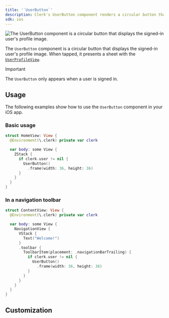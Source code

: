```yaml
---
title: '`UserButton`'
description: Clerk's UserButton component renders a circular button that displays the current user's profile image and opens the user profile when tapped.
sdk: ios
---
```


![The UserButton component is a circular button that displays the signed-in user's profile image.](/docs/images/ui-components/ios-user-button.png)

The `UserButton` component is a circular button that displays the signed-in user's profile image. When tapped, it presents a sheet with the [`UserProfileView`](/docs/reference/components/user/user-profile-view).

> [!IMPORTANT]
> The `UserButton` only appears when a user is signed in.

## Usage

The following examples show how to use the `UserButton` component in your iOS app.

### Basic usage

```swift
struct HomeView: View {
  @Environment(\.clerk) private var clerk

  var body: some View {
    ZStack {
      if clerk.user != nil {
        UserButton()
          .frame(width: 36, height: 36)
      }
    }
  }
}
```

### In a navigation toolbar

```swift
struct ContentView: View {
  @Environment(\.clerk) private var clerk

  var body: some View {
    NavigationView {
      VStack {
        Text("Welcome!")
      }
      .toolbar {
        ToolbarItem(placement: .navigationBarTrailing) {
          if clerk.user != nil {
            UserButton()
              .frame(width: 36, height: 36)
          }
        }
      }
    }
  }
}
```

## Customization

<Include src="_partials/ios/customization" />
